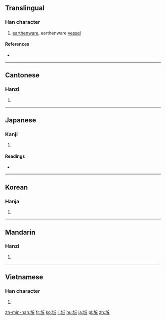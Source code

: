 ==Translingual==
{{Han etyl}}

===Han character===
{{Han char|rn=32|rad=土|as=05|sn=8|four=4211<sub>1</sub>|canj=土人一 (GOM)|ids=⿰土丘}}

# [[earthenware]], earthenware [[vessel]]

====References====
* {{Han ref|kx=0226.350|dkj=04990|dj=0462.120|hdz=10432.080|uh=5775|ud=22389|bh=CBFA|bd=52218}}

----

==Cantonese==

===Hanzi===
{{yue-hanzi|jyut=[[jau1]]|y=yau1}}

# {{defn|lang=yue|sort=土05}}

----

==Japanese==

===Kanji===
{{ja-kanji|grade=|rs=土05}}

# {{defn|lang=ja|sort=土05}}

====Readings====
* {{ja-readings|on=[[きょう]] (kyō)|kun=[[おか]] (oka)}}

----

==Korean==

===Hanja===
{{ko-hanja|hangeul=구|rv=gu|mr=ku}}

# {{defn|lang=ko|sort=土05}}

----

==Mandarin==

===Hanzi===
{{cmn-hanzi|pin=[[qiū]] ([[qiu1]])|wg=ch'iu<sup>1</sup>}}

# {{defn|lang=cmn|sort=土05}}

----

==Vietnamese==

===Han character===
{{vi-hantu|[[gò]]|rs=土05}}

# {{defn|lang=vi|sort=土05}}

[[zh-min-nan:坵]]
[[fr:坵]]
[[ko:坵]]
[[li:坵]]
[[hu:坵]]
[[ja:坵]]
[[pl:坵]]
[[zh:坵]]